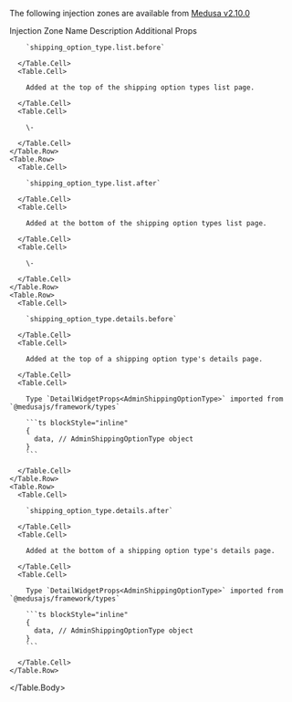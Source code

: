 
<Note>

The following injection zones are available from [Medusa v2.10.0](https://github.com/medusajs/medusa/releases/tag/v2.10.0)

</Note>

<Table>
  <Table.Header>
    <Table.Row>
      <Table.HeaderCell className="w-1/3">Injection Zone Name</Table.HeaderCell>
      <Table.HeaderCell className="w-1/3">Description</Table.HeaderCell>
      <Table.HeaderCell className="w-1/3">Additional Props</Table.HeaderCell>
    </Table.Row>
  </Table.Header>
  <Table.Body>
    <Table.Row>
      <Table.Cell>

        `shipping_option_type.list.before`

      </Table.Cell>
      <Table.Cell>

        Added at the top of the shipping option types list page.

      </Table.Cell>
      <Table.Cell>

        \-

      </Table.Cell>
    </Table.Row>
    <Table.Row>
      <Table.Cell>

        `shipping_option_type.list.after`

      </Table.Cell>
      <Table.Cell>

        Added at the bottom of the shipping option types list page.

      </Table.Cell>
      <Table.Cell>

        \-

      </Table.Cell>
    </Table.Row>
    <Table.Row>
      <Table.Cell>

        `shipping_option_type.details.before`

      </Table.Cell>
      <Table.Cell>

        Added at the top of a shipping option type's details page.

      </Table.Cell>
      <Table.Cell>

        Type `DetailWidgetProps<AdminShippingOptionType>` imported from `@medusajs/framework/types`

        ```ts blockStyle="inline"
        {
          data, // AdminShippingOptionType object
        }
        ```

      </Table.Cell>
    </Table.Row>
    <Table.Row>
      <Table.Cell>

        `shipping_option_type.details.after`

      </Table.Cell>
      <Table.Cell>

        Added at the bottom of a shipping option type's details page.

      </Table.Cell>
      <Table.Cell>

        Type `DetailWidgetProps<AdminShippingOptionType>` imported from `@medusajs/framework/types`

        ```ts blockStyle="inline"
        {
          data, // AdminShippingOptionType object
        }
        ```

      </Table.Cell>
    </Table.Row>
  </Table.Body>
</Table>